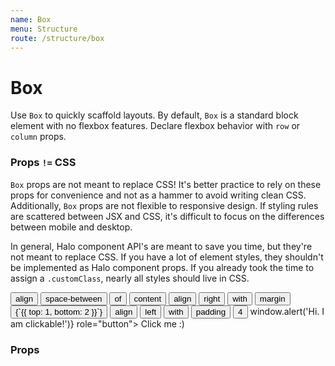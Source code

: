 ```yaml
---
name: Box
menu: Structure
route: /structure/box
---
```



# Box

Use `Box` to quickly scaffold layouts. By default, `Box` is a standard block element with no flexbox features. Declare flexbox behavior with `row` or `column` props.

### Props `!=` CSS

`Box` props are not meant to replace CSS! It's better practice to rely on these props for convenience and not as a hammer to avoid writing clean CSS. Additionally, `Box` props are not flexible to responsive design. If styling rules are scattered between JSX and CSS, it's difficult to focus on the differences between mobile and desktop.

In general, Halo component API's are meant to save you time, but they're not meant to replace CSS. If you have a lot of element styles, they shouldn't be implemented as Halo component props. If you already took the time to assign a `.customClass`, nearly all styles should live in CSS.

<Playground>
  <Box padding>
    <Box align="stretch" column>
      <Box row align="space-between" margin={{ bottom: 2 }} background="orange--100">
        <Button>align</Button>
        <Button variant='secondary'>space-between</Button>
        <Button variant='secondary-gray'>of</Button>
        <Button variant='gray'>content</Button>
      </Box>
      <Box row align="right" valign="bottom" margin={{ top: 1, bottom: 2 }} background="red--100">
        <Button>align</Button>
        <Button variant='secondary' size="small">right</Button>
        <Button variant='secondary-gray' size="small">with</Button>
        <Button variant='gray' size="small">margin</Button>
        <Button variant='alternate' size="small">{`{{ top: 1, bottom: 2 }}`}</Button>
      </Box>
      <Box row align="left" valign="top" padding={4} background="purple--100">
        <Button>align</Button>
        <Button variant='secondary' size="small">left</Button>
        <Button variant='secondary-gray' size="small">with</Button>
        <Button variant='gray' size="small">padding</Button>
        <Button variant='alternate' size="small">4</Button>
      </Box>
      <Box background="green--100" margin={4} padding={4} textAlign="center" onClick={() => window.alert('Hi. I am clickable!')} role="button">
        Click me :)
      </Box>
    </Box>
  </Box>
</Playground>



### Props

<Props of={Box} />

